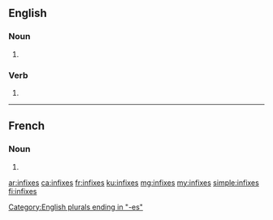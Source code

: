 ==English==

===Noun===
{{head|en|plural}}

# {{plural of|infix|lang=en}}

[[Category:English plurals ending in "-es"]]

===Verb===
{{head|en|verb form}}

# {{en-third-person singular of|infix|lang=en}}

----

==French==

===Noun===
{{head|fr|plural|g=m-p}}

# {{plural of|infixe|lang=fr}}

[[ar:infixes]]
[[ca:infixes]]
[[fr:infixes]]
[[ku:infixes]]
[[mg:infixes]]
[[my:infixes]]
[[simple:infixes]]
[[fi:infixes]]